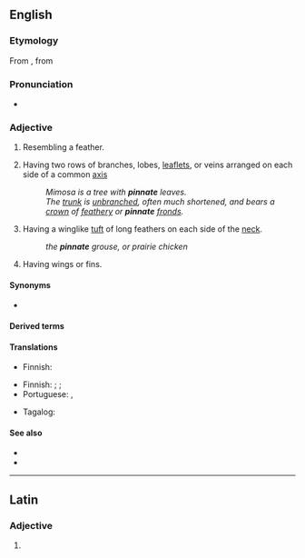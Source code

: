 ==English==

===Etymology===
From {{etyl|la|en}} {{m|la|pinnātus||[[feathered]]}}, from {{m|la|pinna||[[feather]]}}

===Pronunciation===
* {{IPA|/pɪnˈneɪt/|lang=en}}

{{wikipedia}}

===Adjective===
{{en-adj}}

# Resembling a feather.
# {{lb|en|botany}} Having two rows of branches, lobes, [[leaflet]]s, or veins arranged on each side of a common [[axis]]
#: ''Mimosa is a tree with '''pinnate''' leaves.''
#: ''The [[trunk]] is [[unbranched]], often much shortened, and bears a [[crown]] of [[feathery]] or '''pinnate''' [[fronds]].''
# {{lb|en|zoology}} Having a winglike [[tuft]] of long feathers on each side of the [[neck]].
#: ''the '''pinnate''' grouse, or prairie chicken''
# {{lb|en|zoology}} Having wings or fins.

====Synonyms====
* {{l|en|pinnated}}

====Derived terms====
{{der3|en|abruptly-pinnate
|bipinnate
|even-pinnate
|imparipinnate
|multipinnate
|odd-pinnate
|paripinnate
|pluripinnate
|tripinnate
|tripinnated}}

====Translations====
{{trans-top|resembling a feather}}
* Finnish: {{t|fi|sulkamainen}}
{{trans-mid}}
{{trans-bottom}}

{{trans-top|having two rows of members arranged on each side of a common axis}}
* Finnish: {{t|fi|pariosainen}} {{qualifier|lobes}}; {{t|fi|parilehdykkäinen}} {{qualifier|leaflets}}; {{t+|fi|sulkasuoninen}} {{qualifier|veins}}
* Portuguese: {{t|pt|pinado}}, {{t|pt|penado}}
{{trans-mid}}
* Tagalog: {{t|tl|sangahan}}
{{trans-bottom}}

{{trans-top|having a winglike tuft of long feathers on each side of the neck}}
{{trans-mid}}
{{trans-bottom}}

====See also====
* {{l|en|pinnately}}
* {{l|en|palmate}}

----

==Latin==

===Adjective===
{{la-adj-form|pinnāte}}

# {{inflection of|pinnātus||voc|m|s|lang=la}}